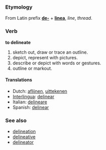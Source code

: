 === Etymology ===
From Latin prefix '''[[de-]]''' + '''[[linea]]''', ''line'', ''thread''.

===Verb===
'''to delineate'''

# sketch out, draw or trace an outline. 
# depict, represent with pictures. 
# describe or depict with words or gestures.
# outline or markout.

==== Translations ====
*Dutch: [[aflijnen]], [[uittekenen]]
*[[Interlingua]]: [[delinear]]
*Italian: [[delineare]]
*Spanish: [[delinear]]

=== See also ===
*[[delineation]]
*[[delineative]]
*[[delineator]]